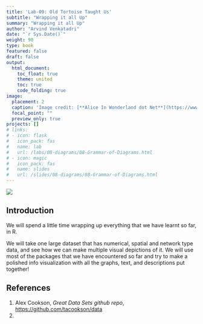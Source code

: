 ```yaml
---
title: 'Lab-09: Old Tortoise Taught Us'
subtitle: "Wrapping it all Up"
summary: "Wrapping it all Up"
author: "Arvind Venkatadri"
date: "`r Sys.Date()`"
weight: 90
type: book
featured: false
draft: false
output:
  html_document:
    toc_float: true
    theme: united
    toc: true
    code_folding: true
image:
  placement: 2
  caption: 'Image credit: [**Alice In Wonderland dot Net**](https://www.alice-in-wonderland.net/)'
  focal_point: ""
  preview_only: true
projects: []
# links:
# - icon: flask
#   icon_pack: fas
#   name: lab
#   url: /labs/08-diagrams/08-Grammar-of-Diagrams.html
# - icon: magic
#   icon_pack: fas
#   name: slides
#   url: /slides/08-diagrams/08-Grammar-of-Diagrams.html
---
```


![](featured.jpg)

## Introduction

We will spend a little time wrapping up everything that we have learnt so far, in R.

We will take one large dataset that has numerical, spatial and network type data, and see how we can make multiple visual depictions of it. We will use most of the packages that we have encountered so far and try to make a polished info visualization with all the graphs, text, and descriptions put together!

## References

1. Alex Cookson, *Great Data Sets github repo*,  <https://github.com/tacookson/data>
1. 
